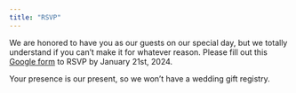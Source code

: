 ```yaml
---
title: "RSVP"
---
```


We are honored to have you as our guests on our special day, but we totally understand if you can't make it for whatever reason. Please fill out this [Google form](https://forms.gle/ANuESCZHkx5n1qLC7){target="_blank"} to RSVP by January 21st, 2024. 

Your presence is our present, so we won't have a wedding gift registry. 
